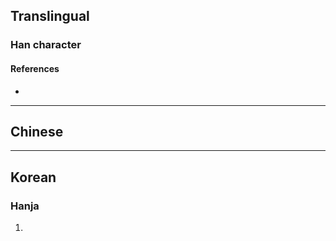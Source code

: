 {{also|侮}}
{{character info}}
==Translingual==

===Han character===
{{Han char|rn=9|rad=人|as=05|sn=7|four=27250|canj=OWYI|ids=⿰亻母}}

====References====
* {{Han ref|kx=0098.020|hdz=10141.050|uh=3444|ud=13380}}

----

==Chinese==
{{zh-see|侮|a}}

----

==Korean==

===Hanja===
{{ko-hanja|hangeul=모|rv=mo|mr=mo|y=mo|eumhun=업신여기다|ehrv=eopsin-yeogida|ehmr=ŏpsin'yŏgida|ehy=epqsin.yekita}}

# {{rfdef|ko|sort=人05}}